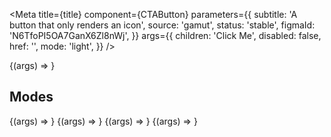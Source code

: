 

<Meta
  title={title}
  component={CTAButton}
  parameters={{
    subtitle: 'A button that only renders an icon',
    source: 'gamut',
    status: 'stable',
    figmaId: 'N6TfoPI5OA7GanX6Zl8nWj',
  }}
  args={{
    children: 'Click Me',
    disabled: false,
    href: '',
    mode: 'light',
  }}
/>

<Canvas>
  <Story name="CTAButton">{(args) => <CTAButton {...args} />}</Story>
</Canvas>

<PropsTable story="CTAButton" />

## Modes

<Canvas>
  <Story name="light" args={{ mode: 'light', children: 'light' }}>
    {(args) => <CTAButton {...args} />}
  </Story>
  <Story
    name="light-disabled"
    args={{ disabled: true, children: 'light-disabled' }}
  >
    {(args) => <CTAButton {...args} />}
  </Story>
</Canvas>

<Canvas>
  <Story name="dark" args={{ mode: 'dark', children: 'dark' }}>
    {(args) => <CTAButton {...args} />}
  </Story>
  <Story
    name="dark-disabled"
    args={{ mode: 'dark', disabled: true, children: 'dark-disabled' }}
  >
    {(args) => <CTAButton {...args} />}
  </Story>
</Canvas>
